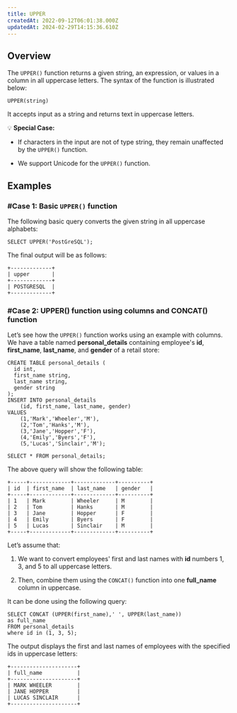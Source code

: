 ```yaml
---
title: UPPER
createdAt: 2022-09-12T06:01:38.000Z
updatedAt: 2024-02-29T14:15:36.610Z
---
```


##

## Overview

The `UPPER()` function returns a given string, an expression, or values in a column in all uppercase letters. The syntax of the function is illustrated below:

```pgsql
UPPER(string)
```

It accepts input as a string and returns text in uppercase letters.

💡 **Special Case:**

*   If characters in the input are not of type string, they remain unaffected by the `UPPER()` function.

*   We support Unicode for the `UPPER()` function.

## Examples

### #Case 1: Basic `UPPER()` function

The following basic query converts the given string in all uppercase alphabets:

```pgsql
SELECT UPPER('PostGreSQL');
```

The final output will be as follows:

```pgsql
+-------------+
| upper       |
+-------------+
| POSTGRESQL  |
+-------------+
```

### #Case 2: UPPER() function using columns and CONCAT() function

Let’s see how the `UPPER()` function works using an example with columns. We have a table named **personal\_details** containing employee's **id**, **first\_name**, **last\_name**, and **gender** of a retail store:

```pgsql
CREATE TABLE personal_details (
  id int,
  first_name string,
  last_name string,
  gender string
);
INSERT INTO personal_details 
    (id, first_name, last_name, gender) 
VALUES 
    (1,'Mark','Wheeler','M'),
    (2,'Tom','Hanks','M'),
    (3,'Jane','Hopper','F'),
    (4,'Emily','Byers','F'),
    (5,'Lucas','Sinclair','M');
```

```pgsql
SELECT * FROM personal_details;
```

The above query will show the following table:

```pgsql
+-----+-------------+-------------+----------+
| id  | first_name  | last_name   | gender   |
+-----+-------------+-------------+----------+
| 1   | Mark        | Wheeler     | M        |
| 2   | Tom         | Hanks       | M        |
| 3   | Jane        | Hopper      | F        |
| 4   | Emily       | Byers       | F        |
| 5   | Lucas       | Sinclair    | M        |
+-----+-------------+-------------+----------+
```

Let’s assume that:

1.  We want to convert employees' first and last names with **id** numbers 1, 3, and 5 to all uppercase letters.

2.  Then, combine them using the `CONCAT()` function into one **full\_name** column in uppercase.

It can be done using the following query:

```pgsql
SELECT CONCAT (UPPER(first_name),' ', UPPER(last_name))
as full_name
FROM personal_details
where id in (1, 3, 5);
```

The output displays the first and last names of employees with the specified ids in uppercase letters:

```pgsql
+---------------------+
| full_name           |
+---------------------+
| MARK WHEELER        |
| JANE HOPPER         |
| LUCAS SINCLAIR      |
+---------------------+
```

